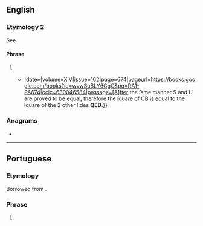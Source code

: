{{also|Q.E.D.}}
==English==

===Etymology 2===
See {{m|en|Q.E.D.}}

====Phrase====
{{en-phrase}}

# {{alternative form of|en|Q.E.D.|t=''initialism of'' '''[[quod erat demonstrandum]]'''}}
#* {{quote-journal|en|author=Mr. Ash|title=A New and Easy Way of Demonstrating Some Propositions in {{w|Euclid}} |journal=[[w:Philosophical Transactions of the Royal Society|Philosophical Transactions: Giving Some Accompt of the Present Undertakings, Studies and Labours of the Ingenious in Many Considerable Parts of the World]]|location=London|publisher=Printed by T. R. for John Martyn, printer to the {{w|Royal Society}}; {{...|at the Bell in St. Pauls Church-Yard.}}|date={{J2G|20 August 1684}}|volume=XIV|issue=162|page=674|pageurl=https://books.google.com/books?id=wvwSuBLY6GgC&pg=RA1-PA674|oclc=630046584|passage=[A]fter the ſame manner S and U are proved to be equal, therefore the ſquare of CB is equal to the ſquare of the 2 other ſides '''QED'''.}}

===Anagrams===
* {{anagrams|en|a=deq|DEQ}}

----

==Portuguese==

===Etymology===
Borrowed from {{bor|pt|la|QED}}.

===Phrase===
{{pt-phrase}}

# {{lb|pt|science}} {{l|en|QED}}
#: {{syn|pt|CQD}}